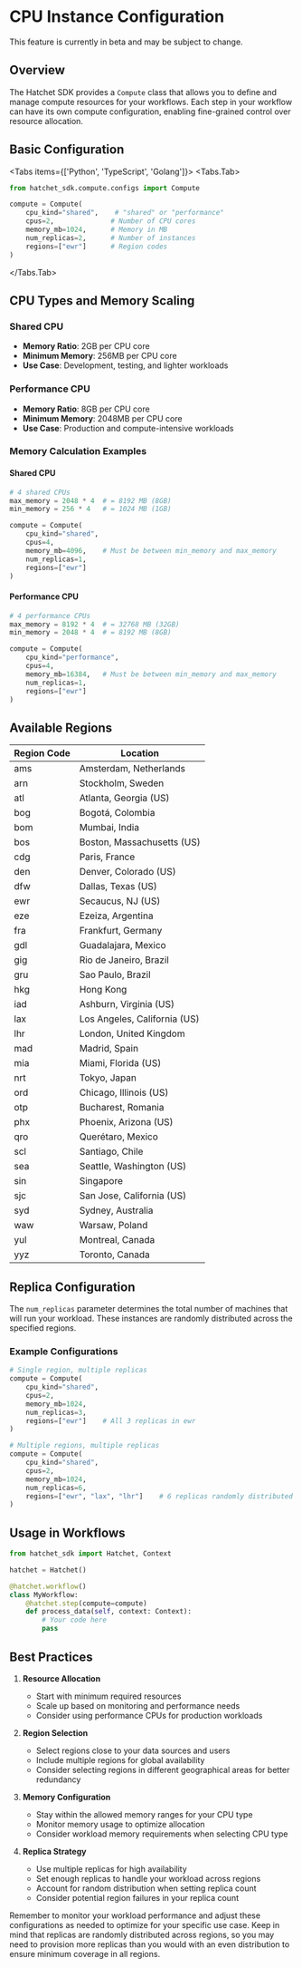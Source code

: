 
# CPU Instance Configuration

<Callout type="warning">
  This feature is currently in beta and may be subject to change.
</Callout>

## Overview
The Hatchet SDK provides a `Compute` class that allows you to define and manage compute resources for your workflows. Each step in your workflow can have its own compute configuration, enabling fine-grained control over resource allocation.

## Basic Configuration

<Tabs items={['Python', 'TypeScript', 'Golang']}>
  <Tabs.Tab>
```python
from hatchet_sdk.compute.configs import Compute

compute = Compute(
    cpu_kind="shared",    # "shared" or "performance"
    cpus=2,              # Number of CPU cores
    memory_mb=1024,      # Memory in MB
    num_replicas=2,      # Number of instances
    regions=["ewr"]      # Region codes
)
```
  </Tabs.Tab>
</Tabs>

## CPU Types and Memory Scaling

### Shared CPU
- **Memory Ratio**: 2GB per CPU core
- **Minimum Memory**: 256MB per CPU core
- **Use Case**: Development, testing, and lighter workloads

### Performance CPU
- **Memory Ratio**: 8GB per CPU core
- **Minimum Memory**: 2048MB per CPU core
- **Use Case**: Production and compute-intensive workloads

### Memory Calculation Examples

#### Shared CPU

```python
# 4 shared CPUs
max_memory = 2048 * 4  # = 8192 MB (8GB)
min_memory = 256 * 4   # = 1024 MB (1GB)

compute = Compute(
    cpu_kind="shared",
    cpus=4,
    memory_mb=4096,    # Must be between min_memory and max_memory
    num_replicas=1,
    regions=["ewr"]
)
```

#### Performance CPU
```python
# 4 performance CPUs
max_memory = 8192 * 4  # = 32768 MB (32GB)
min_memory = 2048 * 4  # = 8192 MB (8GB)

compute = Compute(
    cpu_kind="performance",
    cpus=4,
    memory_mb=16384,   # Must be between min_memory and max_memory
    num_replicas=1,
    regions=["ewr"]
)
```

## Available Regions

| Region Code | Location |
|------------|----------|
| ams | Amsterdam, Netherlands |
| arn | Stockholm, Sweden |
| atl | Atlanta, Georgia (US) |
| bog | Bogotá, Colombia |
| bom | Mumbai, India |
| bos | Boston, Massachusetts (US) |
| cdg | Paris, France |
| den | Denver, Colorado (US) |
| dfw | Dallas, Texas (US) |
| ewr | Secaucus, NJ (US) |
| eze | Ezeiza, Argentina |
| fra | Frankfurt, Germany |
| gdl | Guadalajara, Mexico |
| gig | Rio de Janeiro, Brazil |
| gru | Sao Paulo, Brazil |
| hkg | Hong Kong |
| iad | Ashburn, Virginia (US) |
| lax | Los Angeles, California (US) |
| lhr | London, United Kingdom |
| mad | Madrid, Spain |
| mia | Miami, Florida (US) |
| nrt | Tokyo, Japan |
| ord | Chicago, Illinois (US) |
| otp | Bucharest, Romania |
| phx | Phoenix, Arizona (US) |
| qro | Querétaro, Mexico |
| scl | Santiago, Chile |
| sea | Seattle, Washington (US) |
| sin | Singapore |
| sjc | San Jose, California (US) |
| syd | Sydney, Australia |
| waw | Warsaw, Poland |
| yul | Montreal, Canada |
| yyz | Toronto, Canada |

## Replica Configuration

The `num_replicas` parameter determines the total number of machines that will run your workload. These instances are randomly distributed across the specified regions.

### Example Configurations

```python
# Single region, multiple replicas
compute = Compute(
    cpu_kind="shared",
    cpus=2,
    memory_mb=1024,
    num_replicas=3,
    regions=["ewr"]    # All 3 replicas in ewr
)

# Multiple regions, multiple replicas
compute = Compute(
    cpu_kind="shared",
    cpus=2,
    memory_mb=1024,
    num_replicas=6,
    regions=["ewr", "lax", "lhr"]    # 6 replicas randomly distributed across the three regions
)
```

## Usage in Workflows

```python
from hatchet_sdk import Hatchet, Context

hatchet = Hatchet()

@hatchet.workflow()
class MyWorkflow:
    @hatchet.step(compute=compute)
    def process_data(self, context: Context):
        # Your code here
        pass
```

## Best Practices

1. **Resource Allocation**
   - Start with minimum required resources
   - Scale up based on monitoring and performance needs
   - Consider using performance CPUs for production workloads

2. **Region Selection**
   - Select regions close to your data sources and users
   - Include multiple regions for global availability
   - Consider selecting regions in different geographical areas for better redundancy

3. **Memory Configuration**
   - Stay within the allowed memory ranges for your CPU type
   - Monitor memory usage to optimize allocation
   - Consider workload memory requirements when selecting CPU type

4. **Replica Strategy**
   - Use multiple replicas for high availability
   - Set enough replicas to handle your workload across regions
   - Account for random distribution when setting replica count
   - Consider potential region failures in your replica count

Remember to monitor your workload performance and adjust these configurations as needed to optimize for your specific use case. Keep in mind that replicas are randomly distributed across regions, so you may need to provision more replicas than you would with an even distribution to ensure minimum coverage in all regions.
